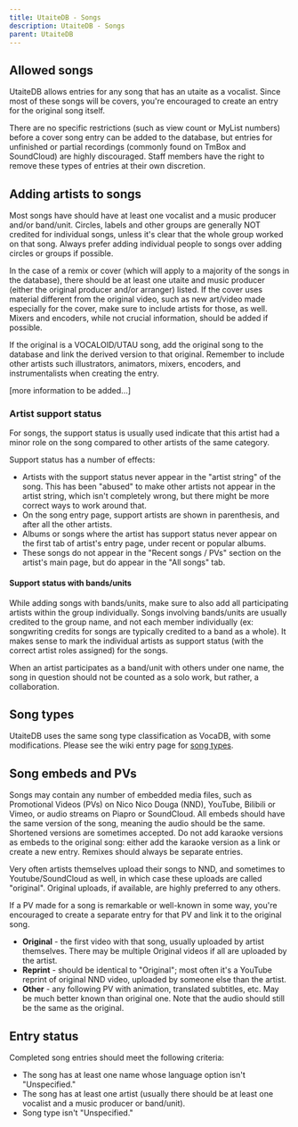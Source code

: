 ---
title: UtaiteDB - Songs
description: UtaiteDB - Songs
parent: UtaiteDB
---

## Allowed songs

UtaiteDB allows entries for any song that has an utaite as a vocalist. Since most of these songs will be covers, you're encouraged to create an entry for the original song itself.

There are no specific restrictions (such as view count or MyList numbers) before a cover song entry can be added to the database, but entries for unfinished or partial recordings (commonly found on TmBox and SoundCloud) are highly discouraged. Staff members have the right to remove these types of entries at their own discretion.

## Adding artists to songs

 Most songs have should have at least one vocalist and a music producer and/or band/unit. Circles, labels and other groups are generally NOT credited for individual songs, unless it's clear that the whole group worked on that song. Always prefer adding individual people to songs over adding circles or groups if possible.

In the case of a remix or cover (which will apply to a majority of the songs in the database), there should be at least one utaite and music producer (either the original producer and/or arranger) listed. If the cover uses material different from the original video, such as new art/video made especially for the cover, make sure to include artists for those, as well. Mixers and encoders, while not crucial information, should be added if possible.

If the original is a VOCALOID/UTAU song, add the original song to the database and link the derived version to that original. Remember to include other artists such illustrators, animators, mixers, encoders, and instrumentalists when creating the entry.

[more information to be added...]

### Artist support status

For songs, the support status is usually used indicate that this artist had a minor role on the song compared to other artists of the same category. 

Support status has a number of effects:

* Artists with the support status never appear in the "artist string" of the song. This has been "abused" to make other artists not appear in the artist string, which isn't completely wrong, but there might be more correct ways to work around that.
* On the song entry page, support artists are shown in parenthesis, and after all the other artists.
* Albums or songs where the artist has support status never appear on the first tab of artist's entry page, under recent or popular albums.
* These songs do not appear in the "Recent songs / PVs" section on the artist's main page, but do appear in the "All songs" tab.

#### Support status with bands/units

While adding songs with bands/units, make sure to also add all participating artists within the group individually. Songs involving bands/units are usually credited to the group name, and not each member individually (ex: songwriting credits for songs are typically credited to a band as a whole). It makes sense to mark the individual artists as support status (with the correct artist roles assigned) for the songs.

When an artist participates as a band/unit with others under one name, the song in question should not be counted as a solo work, but rather, a collaboration.

## Song types

UtaiteDB uses the same song type classification as VocaDB, with some modifications. Please see the wiki entry page for [song types](/docs/songs/song-entry-editing#song-type).

## Song embeds and PVs

Songs may contain any number of embedded media files, such as Promotional Videos (PVs) on Nico Nico Douga (NND), YouTube, Bilibili or Vimeo, or audio streams on Piapro or SoundCloud. All embeds should have the same version of the song, meaning the audio should be the same. Shortened versions are sometimes accepted. Do not add karaoke versions as embeds to the original song: either add the karaoke version as a link or create a new entry. Remixes should always be separate entries.

Very often artists themselves upload their songs to NND, and sometimes to Youtube/SoundCloud as well, in which case these uploads are called "original". Original uploads, if available, are highly preferred to any others.

If a PV made for a song is remarkable or well-known in some way, you're encouraged to create a separate entry for that PV and link it to the original song.

* **Original** - the first video with that song, usually uploaded by artist themselves. There may be multiple Original videos if all are uploaded by the artist.
* **Reprint** - should be identical to "Original"; most often it's a YouTube reprint of original NND video, uploaded by someone else than the artist.
* **Other** - any following PV with animation, translated subtitles, etc. May be much better known than original one. Note that the audio should still be the same as the original.

## Entry status

Completed song entries should meet the following criteria:

* The song has at least one name whose language option isn't "Unspecified."
* The song has at least one artist (usually there should be at least one vocalist and a music producer or band/unit).
* Song type isn't "Unspecified."